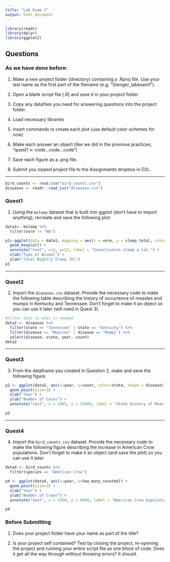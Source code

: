 ```yaml
---
title: "Lab Exam 1"
output: html_document
---
```


```r
library(readr)
library(dplyr)
library(ggplot2)
```

## Questions {.tabset}

### As we have done before:

1.  Make a new project folder (directory) containing a .Rproj file. Use your last name as the first part of the filename (e.g. "Gienger_labexam1").

2.  Open a blank script file (.R) and save it in your project folder

3.  Copy any datafiles you need for answering questions into the project folder.

4.  Load necessary libraries

5.  Insert commands to create each plot (use default color schemes for now)

6.  Make each answer an object (like we did in the previous practices, "quest1 <- code...code...code")

7.  Save each figure as a .png file.

8.  Submit you zipped project file to the Assignments dropbox in D2L.

***

```r
bird_counts <- read.csv("bird_counts.csv")
diseases <- readr::read_csv("diseases.csv")
```

### Quest1
1. Using the `msleep` dataset that is built into ggplot (don't have to import anything), recreate and save the following plot:

```r
data1<- msleep %>%
  filter(vore != "NA")

p1<-ggplot(data = data1, mapping = aes(x = vore, y = sleep_total, color=vore)) +
  geom_boxplot() +
  annotate("text", x=3, y=17, label = "Insectivores sleep a lot.") +
  xlab("Type of Animal") +
  ylab("Total Nightly Sleep (h)")
p1
```

***

### Quest2
2. Import the `diseases.csv` dataset. Provide the necessary code to make the following table describing
the history of occurrence of measles and mumps in Kentucky and Tennessee. 
Don't forget to make it an object so you can use it later (will need in Quest 3). 

```r
#filter data to what is needed
data2 <- diseases %>%
  filter(state == "Tennessee" | state == "Kentucky") %>%
  filter(disease == "Measles" | disease == "Mumps") %>%
  select(disease, state, year, count)
data2
```
***

### Quest3
3. From the dataframe you created in Question 2, make and save the following figure.
```r
p2 <- ggplot(data2, aes(x=year, y=count, color=state, shape = disease)) +
  geom_point(size=3) +
  xlab("Year") +
  ylab("Number of Cases") +
  annotate("text", x = 1985, y = 25000, label = "State History of Measles and Mumps")

p2
```

***

### Quest4
4. Import the `bird_counts.csv` dataset. Provide the necessary code to make the following figure describing
the increase in American Crow populations. 
Don't forget to make it an object (and save the plot) so you can use it later.

```r
data4 <- bird_counts %>%
  filter(species == "American Crow")

p4 <- ggplot(data4, aes(x=year, y=how_many_counted)) +
  geom_point(size=3) +
  xlab("Year") +
  ylab("Number of Crows") + 
  annotate("text", x = 1950, y = 6000, label = "American Crow populations have fluctuated over time")

p4
```

### Before Submitting

1.  Does your project folder have your name as part of the title?

2. Is your project self contained? Test by closing the project, re-opening the project and running your entire script file as one block of code. Does it get all the way through without throwing errors? It should.

